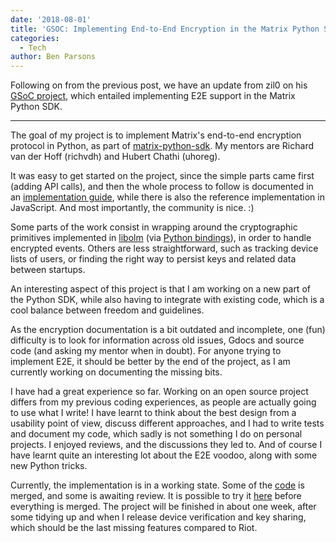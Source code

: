 ```yaml
---
date: '2018-08-01'
title: 'GSOC: Implementing End-to-End Encryption in the Matrix Python SDK'
categories:
  - Tech
author: Ben Parsons
---
```


Following on from the previous post, we have an update from zil0 on his <a href="https://summerofcode.withgoogle.com/organizations/6091058287476736/#5468043765874688">GSoC project</a>, which entailed implementing E2E support in the Matrix Python SDK.

<hr />

The goal of my project is to implement Matrix's end-to-end encryption protocol in Python, as part of <a href="https://github.com/matrix-org/matrix-python-sdk">matrix-python-sdk</a>. My mentors are Richard van der Hoff (richvdh) and Hubert Chathi (uhoreg).

It was easy to get started on the project, since the simple parts came first (adding API calls), and then the whole process to follow is documented in an <a href="https://matrix.org/docs/guides/e2e_implementation.html">implementation guide</a>, while there is also the reference implementation in JavaScript. And most importantly, the community is nice. :)

Some parts of the work consist in wrapping around the cryptographic primitives implemented in <a href="https://git.matrix.org/git/olm/">libolm</a> (via <a href="https://github.com/poljar/python-olm">Python bindings</a>), in order to handle encrypted events. Others are less straightforward, such as tracking device lists of users, or finding the right way to persist keys and related data between startups.

An interesting aspect of this project is that I am working on a new part of the Python SDK, while also having to integrate with existing code, which is a cool balance between freedom and guidelines.

As the encryption documentation is a bit outdated and incomplete, one (fun) difficulty is to look for information across old issues, Gdocs and source code (and asking my mentor when in doubt). For anyone trying to implement E2E, it should be better by the end of the project, as I am currently working on documenting the missing bits.

I have had a great experience so far. Working on an open source project differs from my previous coding experiences, as people are actually going to use what I write! I have learnt to think about the best design from a usability point of view, discuss different approaches, and I had to write tests and document my code, which sadly is not something I do on personal projects. I enjoyed reviews, and the discussions they led to. And of course I have learnt quite an interesting lot about the E2E voodoo, along with some new Python tricks.

Currently, the implementation is in a working state. Some of the <a href="https://github.com/matrix-org/matrix-python-sdk/pulls?utf8=%E2%9C%93&amp;q=is%3Apr+author%3AZil0">code</a> is merged, and some is awaiting review. It is possible to try it <a href="https://github.com/matrix-org/matrix-python-sdk/issues/100#issuecomment-402508438">here</a> before everything is merged.
The project will be finished in about one week, after some tidying up and when I release device verification and key sharing, which should be the last missing features compared to Riot.